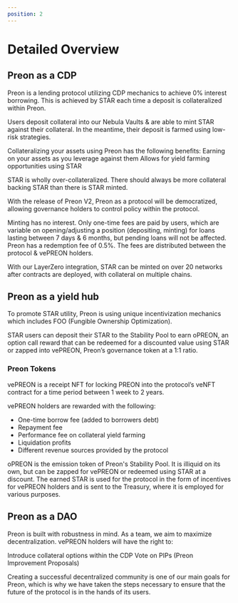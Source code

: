 ```yaml
---
position: 2
---
```


# Detailed Overview


<ReactPlayer url='https://www.youtube.com/watch?v=XhPmeoCoz0c' controls />

## Preon as a CDP

Preon is a lending protocol utilizing CDP mechanics to achieve 0% interest borrowing. This is achieved by STAR each time a deposit is collateralized within Preon.

Users deposit collateral into our Nebula Vaults & are able to mint STAR against their collateral. In the meantime, their deposit is farmed using low-risk strategies.

Collateralizing your assets using Preon has the following benefits:
Earning on your assets as you leverage against them
Allows for yield farming opportunities using STAR

STAR is wholly over-collateralized. There should always be more collateral backing STAR than there is STAR minted.

With the release of Preon V2, Preon as a protocol will be democratized, allowing governance holders to control policy within the protocol.

Minting has no interest. Only one-time fees are paid by users, which are variable on opening/adjusting a position (depositing, minting) for loans lasting between 7 days & 6 months, but pending loans will not be affected. Preon has a redemption fee of 0.5%. The fees are distributed between the protocol & vePREON holders.

With our LayerZero integration, STAR can be minted on over 20 networks after contracts are deployed, with collateral on multiple chains.

## Preon as a yield hub

To promote STAR utility, Preon is using unique incentivization mechanics which includes FOO (Fungible Ownership Optimization).

STAR users can deposit their STAR to the Stability Pool to earn oPREON, an option call reward that can be redeemed for a discounted value using STAR or zapped into vePREON, Preon’s governance token at a 1:1 ratio.

### Preon Tokens

vePREON is a receipt NFT for locking PREON into the protocol’s veNFT contract for a time period between 1 week to 2 years.

vePREON holders are rewarded with the following:

- One-time borrow fee (added to borrowers debt)
- Repayment fee
- Performance fee on collateral yield farming
- Liquidation profits
- Different revenue sources provided by the protocol

oPREON is the emission token of Preon's Stability Pool. It is illiquid on its own, but can be zapped for vePREON or redeemed using STAR at a discount.
The earned STAR is used for the protocol in the form of incentives for vePREON holders and is sent to the Treasury, where it is employed for various purposes.

## Preon as a DAO

Preon is built with robustness in mind. As a team, we aim to maximize decentralization. vePREON holders will have the right to:

Introduce collateral options within the CDP
Vote on PIPs (Preon Improvement Proposals)

Creating a successful decentralized community is one of our main goals for Preon, which is why we have taken the steps necessary to ensure that the future of the protocol is in the hands of its users.
